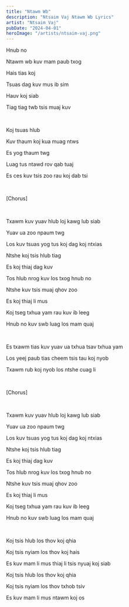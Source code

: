```yaml
---
title: "Ntawm Wb"
description: "Ntsaim Vaj Ntawm Wb Lyrics"
artist: "Ntsaim Vaj"
pubDate: "2024-04-01"
heroImage: "/artists/ntsaim-vaj.png"
---
```


Hnub no

Ntawm wb kuv mam paub txog

Hais tias koj

Tsuas dag kuv mus ib sim

Hauv koj siab

Tiag tiag twb tsis muaj kuv

<br />

Koj tsuas hlub

Kuv thaum koj kua muag ntws

Es yog thaum twg

Luag tus ntawd rov qab tuaj

Es ces kuv tsis zoo rau koj dab tsi

<br />

[Chorus]

<br />

Txawm kuv yuav hlub loj kawg lub siab

Yuav ua zoo npaum twg

Los kuv tsuas yog tus koj dag koj ntxias

Ntshe koj tsis hlub tiag

Es koj thiaj dag kuv

Tos hlub nrog kuv los txog hnub no

Ntshe kuv tsis muaj qhov zoo

Es koj thiaj li mus

Koj tseg txhua yam rau kuv ib leeg

Hnub no kuv swb luag los mam quaj

<br />

Es txawm tias kuv yuav ua txhua tsav txhua yam

Los yeej paub tias cheem tsis tau koj nyob

Txawm rub koj nyob los ntshe cuag li

<br />

[Chorus]

<br />

Txawm kuv yuav hlub loj kawg lub siab

Yuav ua zoo npaum twg

Los kuv tsuas yog tus koj dag koj ntxias

Ntshe koj tsis hlub tiag

Es koj thiaj dag kuv

Tos hlub nrog kuv los txog hnub no

Ntshe kuv tsis muaj qhov zoo

Es koj thiaj li mus

Koj tseg txhua yam rau kuv ib leeg

Hnub no kuv swb luag los mam quaj

<br />

Koj tsis hlub los thov koj qhia

Koj tsis nyiam los thov koj hais

Es kuv mam li mus thiaj li tsis nyuaj koj siab

Koj tsis hlub los thov koj qhia

Koj tsis nyiam los thov txhob tsiv

Es kuv mam li mus ntawm koj os
